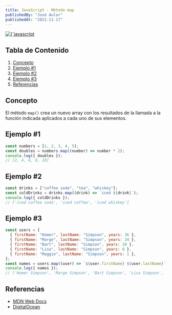 ---
title: JavaScript - Método map
publishedBy: "José Aular"
publishedAt: "2021-11-17"
---

<a aria-label="Unsplash" href="https://unsplash.com/photos/cOkpTiJMGzA">
  <Image
    alt={`javascript map`}
    title={`Photo by Oskar Yildiz`}
    src={`/static/images/javascript-metodo-map/img.jpg`}
    width={960}
    height={600}
  />
</a>

## Tabla de Contenido

1.  [Concepto](/blog/javascript-metodo-map#concepto)
2.  [Ejemplo #1](/blog/javascript-metodo-map#ejemplo-1)
3.  [Ejemplo #2](/blog/javascript-metodo-map#ejemplo-2)
4.  [Ejemplo #3](/blog/javascript-metodo-map#ejemplo-3)
5.  [Referencias](/blog/javascript-metodo-map#referencias)

## Concepto

El método `map()` crea un nuevo array con los resultados de la llamada a la función indicada aplicados a cada uno de sus elementos.

## Ejemplo #1

```js
const numbers = [1, 2, 3, 4, 5];
const doubles = numbers.map((number) => number * 2);
console.log({ doubles });
// [2, 4, 6, 8, 10]
```

## Ejemplo #2

```js
const drinks = ["coffee soda", "tea", "whiskey"];
const coldDrinks = drinks.map((drink) => `iced ${drink}`);
console.log({ coldDrinks });
// ['iced coffee soda', 'iced coffee', 'iced whiskey']
```

## Ejemplo #3

```js
const users = [
  { firstName: "Homer", lastName: "Simpson", years: 36 },
  { firstName: "Marge", lastName: "Simpson", years: 34 },
  { firstName: "Bart", lastName: "Simpson", years: 10 },
  { firstName: "Lisa", lastName: "Simpson", years: 8 },
  { firstName: "Maggie", lastName: "Simpson", years: 1 },
];
const names = users.map((user) => `${user.firstName} ${user.lastName}`);
console.log({ names });
// ['Homer Simpson', 'Marge Simpson', 'Bart Simpson', 'Lisa Simpson', 'Maggie Simpson']
```

## Referencias

- [MDN Web Docs](https://developer.mozilla.org/es/docs/Web/JavaScript/Reference/Global_Objects/Array/map)
- [DigitalOcean](https://www.digitalocean.com/community/tutorials/js-map-array-method)
